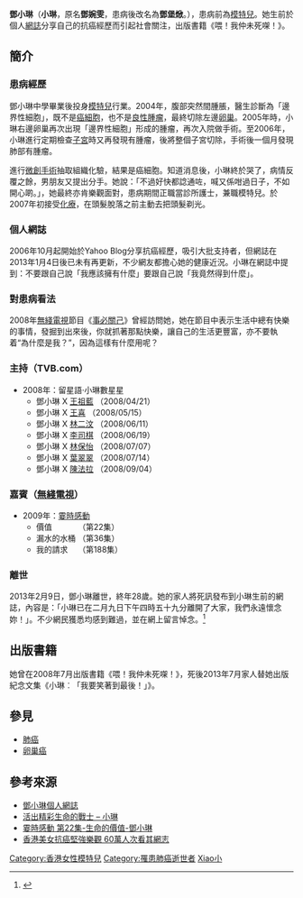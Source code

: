 {{otheruses|subject=別名'''小琳'''的已故作家|other=別名近似的歌手|胡琳}}
{{infobox person
| name                      = 鄧小琳
| image                     = 
| image_size                = 
| birth_date                = {{birth_date|1984|7|2}}
| birth_place               = {{HKG-1959}}
| death_date                = {{death_date_and_age|2013|2|9|1984|7|2}}
| death_place               = {{HKG}}[[沙田_(香港)|沙田]]
| nationality               =  
| home_town                 = {{HKG}}
| education                 =
| occupation                = 模特兒、作家
| religion                  = 未知
}}
'''鄧小琳'''（'''小琳'''，原名'''鄧婉雯'''，患病後改名為'''鄧堡焮'''。{{bd|1984年|7月2日|2013年|2月9日|catIdx=Tang}}），患病前為[[模特兒|模特兒]]。她生前於個人[[網誌|網誌]]分享自己的抗癌經歷而引起社會關注，出版書籍《喂！我仲未死㗎！》。

==簡介==
===患病經歷===

鄧小琳中學畢業後投身[[模特兒|模特兒]]行業。2004年，腹部突然間腫脹，醫生診斷為「邊界性細胞」，既不是[[癌細胞|癌細胞]]，也不是[[良性腫瘤|良性腫瘤]]，最終切除左邊[[卵巢|卵巢]]。2005年時，小琳右邊卵巢再次出現「邊界性細胞」形成的腫瘤，再次入院做手術。至2006年，小琳進行定期檢查[[子宮|子宮]]時又再發現有腫瘤，後將整個子宮切除，手術後一個月發現肺部有腫瘤。 

進行[[微創手術|微創手術]]抽取組織化驗，結果是癌細胞。知道消息後，小琳終於哭了，病情反覆之餘，男朋友又提出分手。她說：「不過好快都諗通咗，喊又係咁過日子，不如開心啲。」，她最終亦肯樂觀面對，患病期間正職當診所護士，兼職模特兒。於2007年初接受[[化療|化療]]，在頭髮脫落之前主動去把頭髮剃光。

===個人網誌===

2006年10月起開始於Yahoo Blog分享抗癌經歷，吸引大批支持者，但網誌在2013年1月4日後已未有再更新，不少網友都擔心她的健康近況。小琳在網誌中提到：不要跟自己說「我應該擁有什麼」要跟自己說「我竟然得到什麼」。

===對患病看法===

2008年[[無綫電視|無綫電視]]節目《[[事必關己|事必關己]]》曾經訪問她，她在節目中表示生活中總有快樂的事情，發掘到出來後，你就抓著那點快樂，讓自己的生活更豐富，亦不要執着“為什麼是我？”，因為這樣有什麼用呢？

===主持（TVB.com）===
*2008年：留星語‧小琳數星星
** 鄧小琳 X [[王祖藍|王祖藍]] （2008/04/21）
** 鄧小琳 X [[王喜|王喜]] （2008/05/15）
** 鄧小琳 X [[林二汶|林二汶]] （2008/06/11）
** 鄧小琳 X [[李司棋|李司棋]] （2008/06/19）
** 鄧小琳 X [[林保怡|林保怡]] （2008/07/07）
** 鄧小琳 X [[葉翠翠|葉翠翠]] （2008/07/14）
** 鄧小琳 X [[陳法拉|陳法拉]] （2008/09/04）

===嘉賓（[[無綫電視|無綫電視]]）===
*2009年：[[霎時感動|霎時感動]]
** 價值　　　 （第22集）
** 漏水的水桶 （第36集）
** 我的請求　 （第188集）

===離世===
2013年2月9日，鄧小琳離世，終年28歲。她的家人將死訊發布到小琳生前的網誌，內容是：「小琳已在二月九日下午四時五十九分離開了大家，我們永遠懷念妳！」。不少網民獲悉均感到難過，並在網上留言悼念。<ref>{{cite news|url=http://std.stheadline.com/yesterday/loc/0212ao10.html|title=抗癌美少女鄧小琳離世|publisher=星島日報|date=2013-02-12|access-date=2013-11-26|archive-url=https://web.archive.org/web/20131202235037/http://std.stheadline.com/yesterday/loc/0212ao10.html|archive-date=2013-12-02|dead-url=yes}}</ref>

==出版書籍==
她曾在2008年7月出版書籍《喂！我仲未死㗎！》，死後2013年7月家人替她出版紀念文集《小琳︰「我要笑著到最後！」》。

==參見==
*[[肺癌|肺癌]]
*[[卵巢癌|卵巢癌]]

==參考來源==
{{Reflist}}
{{ReflistH}}
*[http://hk.myblog.yahoo.com/siulamtang 鄧小琳個人網誌] {{Wayback|url=http://hk.myblog.yahoo.com/siulamtang |date=20110324165742 }}
*[https://web.archive.org/web/20101229093839/http://www.towngascooking.com/blog/blog_index.asp?id=446 活出精彩生命的戰士 – 小琳]
*[https://web.archive.org/web/20090818012427/http://mytv.tvb.com/lifestyle/onefromtheheart/5309/15#page-1 霎時感動 第22集-生命的價值-鄧小琳]
*[http://gb.cri.cn/18964/2007/09/27/2925@1785713.htm 香港美女抗癌堅強樂觀 60萬人次看其網志] {{Wayback|url=http://gb.cri.cn/18964/2007/09/27/2925@1785713.htm |date=20130215032240 }}

{{ReflistF}}

[[Category:香港女性模特兒|Category:香港女性模特兒]]
[[Category:罹患肺癌逝世者|Category:罹患肺癌逝世者]]
[[Category:鄧姓|Xiao小]]